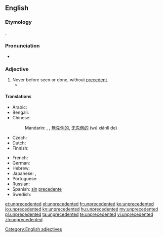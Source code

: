 ==English==

===Etymology===
{{confix|un|precedent|ed}}.

===Pronunciation===
* {{audio|en-us-unprecedented.ogg|Audio (US)}}

===Adjective===
{{en-adj|-}}

# Never before seen or done, without [[precedent]].
#*{{quote-news
|year=2011
|date=December 19
|author=Kerry Brown
|title=Kim Jong-il obituary
|work=The Guardian
|url=http://www.guardian.co.uk/world/2011/dec/19/kim-jong-il
|page=
|passage=With the descent of the cold war, relations between the two countries (for this is, to all intents and purposes, what they became after the end of the war) were almost completely broken off, with whole families split for the ensuing decades, some for ever. This event and its after-effects, along with the war against the Japanese in the 1940s, was to cast a long shadow over the years ahead, and led to the creation of the wholly '''unprecedented''' worship of Kim Il-sung, and his elevation to almost God-like status. It was also to create the system in which his son was to occupy almost as impossibly elevated a position.}}

====Translations====
{{trans-top|never before seen or done, without precedent}}
* Arabic: {{t-|ar|غير مسبوق|tr=ghayr masbuuq}}
* Bengali: {{t-|bn|অপূর্ব|sc=Beng}}
* Chinese:
*: Mandarin: {{t|cmn|空前|alt=空前的|tr=kōngqián de|sc=Hani}}, {{t|cmn|前所未有|tr=qiánsuǒwèiyǒu|sc=Hani}}, [[無]][[先例]][[的]], [[无]][[先例]][[的]] (wú xiānlì de)
* Czech: {{t-|cs|bezpříkladný|m}}
* Dutch: {{t-|nl|zonder precedent}}
* Finnish: {{t-|fi|ennennäkemätön}}
{{trans-mid}}
* French: {{t-|fr|sans précédent}}
* German: {{t+|de|beispiellos}}
* Hebrew: {{t+|he|חסר תקדים|tr=ḥasar takdim}}
* Japanese: {{t-|ja|前例|alt=前例のない|tr=ぜんれいのない, zenren-no nai}},  {{t+|ja|空前|tr=くうぜん, kūzen}}
* Portuguese: {{t-|pt|sem precedentes}}
* Russian: {{t+|ru|беспрецедентный|tr=besprecedéntnyj}}
* Spanish: [[sin]] [[precedente]]
* Swedish: {{t+|sv|exempellös}}
{{trans-bottom}}

[[Category:English adjectives]]

[[et:unprecedented]]
[[el:unprecedented]]
[[fr:unprecedented]]
[[ko:unprecedented]]
[[io:unprecedented]]
[[kn:unprecedented]]
[[hu:unprecedented]]
[[my:unprecedented]]
[[pl:unprecedented]]
[[ta:unprecedented]]
[[te:unprecedented]]
[[vi:unprecedented]]
[[zh:unprecedented]]